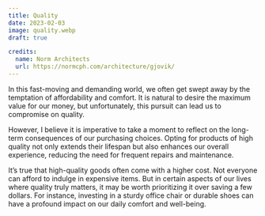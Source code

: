 ```yaml
---
title: Quality
date: 2023-02-03
image: quality.webp
draft: true

credits:
  name: Norm Architects
  url: https://normcph.com/architecture/gjovik/
---
```


In this fast-moving and demanding world, we often get swept away by the temptation of affordability and comfort. It is natural to desire the maximum value for our money, but unfortunately, this pursuit can lead us to compromise on quality.
                    
However, I believe it is imperative to take a moment to reflect on the long-term consequences of our purchasing choices. Opting for products of high quality not only extends their lifespan but also enhances our overall experience, reducing the need for frequent repairs and maintenance.
                    
It’s true that high-quality goods often come with a higher cost. Not everyone can afford to indulge in expensive items. But in certain aspects of our lives where quality truly matters, it may be worth prioritizing it over saving a few dollars. For instance, investing in a sturdy office chair or durable shoes can have a profound impact on our daily comfort and well-being.